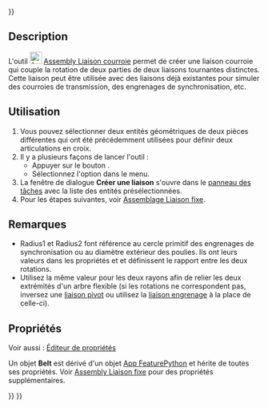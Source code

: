 <languages/>

{{UnfinishedDocu{{#translation:}}}}

{{Docnav/fr
|[[Assembly_CreateJointGears/fr|Liaison engrenage]]
|[[Assembly_Preferences/fr|Préférences]]
|[[Assembly_Workbench/fr|Atelier Assembly]]
|IconL=Assembly_CreateJointGears.svg
|IconR=
|IconC=Workbench_Assembly.svg
}}

<div class="mw-translate-fuzzy">
{{GuiCommand/fr
|Name=Assembly CreateJointBelt
|Name/fr=Assembly Liaison courroie
|MenuLocation=Assemblage → Créer une liaison engrenage/courroie → Créer une liaison courroie
|Workbenches=[[Assembly_Workbench/fr|Assembly]]
|Shortcut=
|Version=1.0
|SeeAlso=
}}
</div>

==Description==

L'outil [[Image:Assembly_CreateJointBelt.svg|24px]] [[Assembly_CreateJointBelt/fr|Assembly Liaison courroie]] permet de créer une liaison courroie qui couple la rotation de deux parties de deux liaisons tournantes distinctes. Cette liaison peut être utilisée avec des liaisons déjà existantes pour simuler des courroies de transmission, des engrenages de synchronisation, etc.

<span id="Usage"></span>
==Utilisation==

<div class="mw-translate-fuzzy">
# Vous pouvez sélectionner deux entités géométriques de deux pièces différentes qui ont été précédemment utilisées pour définir deux articulations en croix.
# Il y a plusieurs façons de lancer l'outil :
#* Appuyer sur le bouton {{Button|[[Image:Assembly_CreateJointBelt.svg|16px]] [[Assembly_CreateJointBelt/fr|Créer une liaison courroie]]}}.
#* Sélectionnez l'option {{MenuCommand|Assemblage → Créer une liaison engrenage/courroie → [[Image:Assembly_CreateJointBelt.svg|16px]] Créer une liaison courroie}} dans le menu.
# La fenêtre de dialogue '''Créer une liaison''' s'ouvre dans le [[Task_panel/fr|panneau des tâches]] avec la liste des entités présélectionnées.
# Pour les étapes suivantes, voir [[Assembly_CreateJointFixed/fr#Utilisation|Assemblage Liaison fixe]].
</div>

<span id="Notes"></span>
==Remarques==

* Radius1 et Radius2 font référence au cercle primitif des engrenages de synchronisation ou au diamètre extérieur des poulies. Ils ont leurs valeurs dans les propriétés {{PropertyData|Distance}} et {{PropertyData|Distance2}} et définissent le rapport entre les deux rotations.
* Utilisez la même valeur pour les deux rayons afin de relier les deux extrémités d'un arbre flexible (si les rotations ne correspondent pas, inversez une [[Assembly_CreateJointRevolute/fr|liaison pivot]] ou utilisez la [[Assembly_CreateJointGears/fr|liaison engrenage]] à la place de celle-ci).

<span id="Properties"></span>
==Propriétés==

Voir aussi : [[Property_editor/fr|Éditeur de propriétés]]

Un objet '''Belt''' est dérivé d'un objet [[App_FeaturePython/fr|App FeaturePython]] et hérite de toutes ses propriétés. Voir [[Assembly_CreateJointFixed/fr#Propriétés|Assembly Liaison fixe]] pour des propriétés supplémentaires.


{{Docnav/fr
|[[Assembly_CreateJointGears/fr|Liaison engrenage]]
|[[Assembly_Preferences/fr|Préférences]]
|[[Assembly_Workbench/fr|Atelier Assembly]]
|IconL=Assembly_CreateJointGears.svg
|IconR=
|IconC=Workbench_Assembly.svg
}}

{{Assembly_Tools_navi{{#translation:}}}}
{{Userdocnavi{{#translation:}}}}